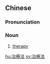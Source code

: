 {{also|治疗法}}
==Chinese==
{{zh-forms|s=治疗法|type=21}}

===Pronunciation===
{{zh-pron
|m=zhìliáofǎ
|c=zi6 liu4 faat3
|cat=n
}}

===Noun===
{{zh-noun}}

# [[therapy]]

[[hu:治療法]]
[[sv:治療法]]
